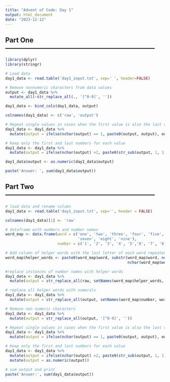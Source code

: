 ---
title: "Advent of Code: Day 1"
output: html_document
date: "2023-12-12"
---
## Part One --------------------------------------------------------------------
```{r, warning = FALSE, message = FALSE}
library(dplyr)
library(stringr)
```

```{r}
# Load data
day1_data <- read.table('day1_input.txt', sep=' ', header=FALSE)
```

```{r}
# Remove nonnumeric characters from data values
output <- day1_data %>%
  mutate_all(~str_replace_all(., '[^0-9]', ''))

day1_data <- bind_cols(day1_data, output)

colnames(day1_data) <- c('raw', 'output')
```

```{r}
# Repeat single values in cases when the first value is also the last value
day1_data <- day1_data %>%
  mutate(output = ifelse(nchar(output) == 1, paste0(output, output), output))
```

```{r}
# Keep only the first and last numbers for each value
day1_data <- day1_data %>%
  mutate(output = ifelse(nchar(output) >2, paste0(str_sub(output, 1, 1), str_sub(output, -1, -1)), output))

day1_data$output <- as.numeric(day1_data$output)

paste('Answer: ', sum(day1_data$output))
```
## Part Two --------------------------------------------------------------------

```{r}
# load data and rename column
day1_data <- read.table('day1_input.txt', sep='', header = FALSE)

colnames(day1_data)[1] <- 'raw'
```

```{r}
# dataframe with numbers and number names
word_map <- data.frame(word = c('one', 'two', 'three', 'four', 'five', 'six',
                                'seven', 'eight', 'nine'),
                       number = c('1', '2', '3', '4', '5','6', '7', '8', '9'))

# Add column of helper words with the last letter of each word repeated
word_map$helper_words <- paste0(word_map$word, substr(word_map$word, nchar(word_map$word),
                                                      nchar(word_map$word)))
```

```{r}
#replace instances of number names with helper words
day1_data <- day1_data %>%
  mutate(output = str_replace_all(raw, setNames(word_map$helper_words, word_map$word)))

# replace all helper words with numerals
day1_data <- day1_data %>%
  mutate(output = str_replace_all(output, setNames(word_map$number, word_map$word)))
```

```{r}
# Remove non numeric characters
day1_data <- day1_data %>%
  mutate(output = str_replace_all(output, '[^0-9]', ''))
```

```{r}
# Repeat single values in cases when the first value is also the last value
day1_data <- day1_data %>%
  mutate(output = ifelse(nchar(output) == 1, paste0(output, output), output))
```

```{r}
# Keep only the first and last numbers for each value
day1_data <- day1_data %>%
  mutate(output = ifelse(nchar(output) >2, paste0(str_sub(output, 1, 1), str_sub(output, -1, -1)), output)) %>%
  mutate(output = as.numeric(output))
```

```{r}
# sum output and print
paste('Answer:', sum(day1_data$output))
```